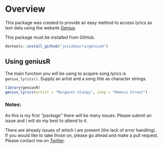# Overview

This package was created to provide an easy method to access lyrics as text data using the website [Genius](genius.com). 

This package must be installed from GitHub.

```r
devtools::install_github("josiahparry/geniusR")
```

## Using geniusR

The main function you will be using to acquire song lyrics is `genius_lyrics()`. Supply an artist and a song title as character strings.

```r
library(geniusR)
genius_lyrics(artist = "Margaret Glaspy", song = "Memory Street")
```

### Notes:

As this is my first _"package"_ there will be many issues. Please submit an issue and I will do my best to attend to it. 

There are already issues of which I am present (the lack of error handling). If you would like to take those on, please go ahead and make a pull request. Please contact me on [Twitter](twitter.com/josiahparry).
